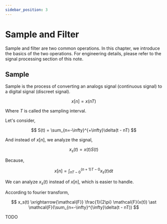 ```yaml
---
sidebar_position: 3
---
```


# Sample and Filter

Sample and filter are two common operations. In this chapter, we introduce the basics of the two operations. For engineering details, please refer to the signal processing section of this note.

## Sample

Sample is the process of converting an analogs signal (continuous signal) to a digital signal (discreet signal).

$$
x[n] = x(nT)
$$

Where $T$ is called the sampling interval.

Let's consider,

$$
S(t) = \sum_{n=-\infty}^{+\infty}\delta(t - nT)
$$

And instead of $x[n]$, we analyze the signal,

$$
x_s(t) = x(t) S(t)
$$

Because,

$$
x[n] = \int_{nT-0}^{(n+1)T-0} x_s(t) \mathrm{d}t
$$

We can analyze $x_s(t)$ instead of $x[n]$, which is easier to handle.

According to fourier transform,

$$
x_s(t) \xrightarrow{\mathcal{F}} \frac{1}{2\pi} \mathcal{F}(x(t)) \ast \mathcal{F}(\sum_{n=-\infty}^{\infty}\delta(t - nT))
$$

TODO
